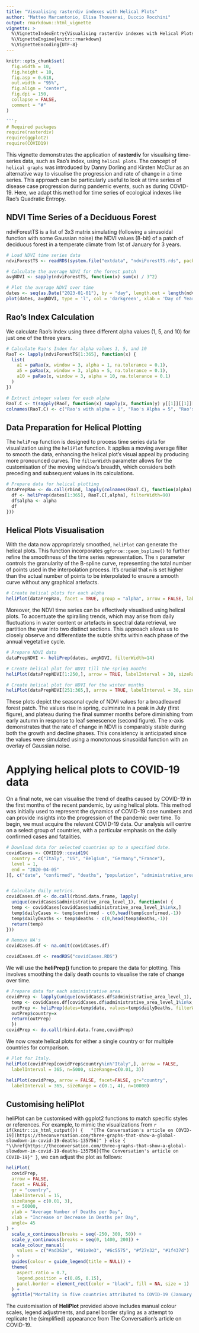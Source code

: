 ```yaml
---
title: "Visualising rasterdiv indexes with Helical Plots"
author: "Matteo Marcantonio, Elisa Thouverai, Duccio Rocchini"
output: rmarkdown::html_vignette
vignette: >
  %\VignetteIndexEntry{Visualising rasterdiv indexes with Helical Plots}
  %\VignetteEngine{knitr::rmarkdown}
  %\VignetteEncoding{UTF-8}
---
```


```r
knitr::opts_chunk$set(
  fig.width = 10, 
  fig.height = 10,
  fig.asp = 0.618, 
  out.width = "95%", 
  fig.align = "center", 
  fig.dpi = 150, 
  collapse = FALSE, 
  comment = "#"
)

```r
# Required packages
require(rasterdiv)
require(ggplot2)
require(COVID19)
```

This vignette demonstrates the application of **rasterdiv** for visualising time-series data, such as Rao's index, using `helical plots`. The concept of `helical graphs` was introduced by Danny Dorling and Kirsten McClur as an alternative way to visualise the progression and rate of change in a time series. This approach can be particularly useful to look at time series of disease case progression during pandemic events, such as during COVID-19. Here, we adapt this method for time series of ecological indexes like Rao's Quadratic Entropy.

## NDVI Time Series of a Deciduous Forest
ndviForestTS is a list of 3x3 matrix simulating (following a sinusoidal function with some Gaussian noise) the NDVI values (8-bit) of a patch of deciduous forest in a temperate climate from 1st of January for 3 years.

```r
# Load NDVI time series data
ndviForestTS <- readRDS(system.file("extdata", "ndviForestTS.rds", package = "rasterdiv"))

# Calculate the average NDVI for the forest patch
avgNDVI <- sapply(ndviForestTS, function(x) sum(x) / 3^2)

# Plot the average NDVI over time
dates <- seq(as.Date("2023-01-01"), by = "day", length.out = length(ndviForestTS))
plot(dates, avgNDVI, type = 'l', col = 'darkgreen', xlab = 'Day of Year', ylab = 'NDVI', main = 'Seasonal NDVI Variation')
```

## Rao's Index Calculation
We calculate Rao's Index using three different alpha values (1, 5, and 10) for just one of the three years.

```r
# Calculate Rao's Index for alpha values 1, 5, and 10
RaoT <- lapply(ndviForestTS[1:365], function(x) {
  list(
    a1 = paRao(x, window = 3, alpha = 1, na.tolerance = 0.1),
    a5 = paRao(x, window = 3, alpha = 5, na.tolerance = 0.1),
    a10 = paRao(x, window = 3, alpha = 10, na.tolerance = 0.1)
  )
})

# Extract integer values for each alpha
RaoT.C <- t(sapply(RaoT, function(x) sapply(x, function(y) y[[1]][[1]][2, 2])))
colnames(RaoT.C) <- c("Rao's with alpha = 1", "Rao's Alpha = 5", "Rao's Alpha = 10")
```

## Data Preparation for Helical Plotting
The `heliPrep` function is designed to process time series data for visualization using the `heliPlot` function. It applies a moving average filter to smooth the data, enhancing the helical plot's visual appeal by producing more pronounced curves. The `filterWidth` parameter allows for the customisation of the moving window's breadth, which considers both preceding and subsequent values in its calculations.

```r
# Prepare data for helical plotting
dataPrepRao <- do.call(rbind, lapply(colnames(RaoT.C), function(alpha) {
  df <- heliPrep(dates[1:365], RaoT.C[,alpha], filterWidth=90)
  df$alpha <- alpha
  df
}))

```
## Helical Plots Visualisation
With the data now appropriately smoothed, `heliPlot` can generate the helical plots. This function incorporates `ggforce::geom_bspline()` to further refine the smoothness of the time series representation. The `n` parameter controls the granularity of the B-spline curve, representing the total number of points used in the interpolation process. It's crucial that `n` is set higher than the actual number of points to be interpolated to ensure a smooth curve without any graphical artefacts.

```r
# Create helical plots for each alpha
heliPlot(dataPrepRao, facet = TRUE, group = "alpha", arrow = FALSE, labelInterval = 180, sizeRange = c(0.05, 2), facetScales = "free_x", n=2000)
``` 

Moreover, the NDVI time series can be effectively visualised using helical plots. To accentuate the spiralling trends, which may arise from daily fluctuations in water content or artefacts in spectral data retrieval, we partition the year into two distinct sections. This approach allows us to closely observe and differentiate the subtle shifts within each phase of the annual vegetative cycle.

```r
# Prepare NDVI data
dataPrepNDVI <- heliPrep(dates, avgNDVI, filterWidth=14)

# Create helical plot for NDVI till the spring months
heliPlot(dataPrepNDVI[1:250,], arrow = TRUE, labelInterval = 30, sizeRange = c(0.01, 2),n=10000, ylab="Average NDVI 8-bit values")

# Create helical plot for NDVI for the winter months
heliPlot(dataPrepNDVI[251:365,], arrow = TRUE, labelInterval = 30, sizeRange = c(0.01, 2),n=10000, ylab="Average NDVI 8-bit values")
```

These plots depict the seasonal cycle of NDVI values for a broadleaved forest patch. The values rise in spring, culminate in a peak in July (first figure), and plateau during the final summer months before diminishing from early autumn in response to leaf senescence (second figure). The x-axis demonstrates that the rate of change in NDVI is comparably stable during both the growth and decline phases. This consistency is anticipated since the values were simulated using a monotonous sinusoidal function with an overlay of Gaussian noise.

# Applying helical plots to COVID-19 data
On a final note, we can visualise the trend of deaths caused by COVID-19 in the first months of the recent pandemic, by using helical plots. This method was initially used to represent the dynamics of COVID-19 case numbers and can provide insights into the progression of the pandemic over time.
To begin, we must acquire the relevant COVID-19 data. Our analysis will centre on a select group of countries, with a particular emphasis on the daily confirmed cases and fatalities.

```r
# Download data for selected countries up to a specified date.
covidCases <- COVID19::covid19(
  country = c("Italy", "US", "Belgium", "Germany","France"), 
  level = 1, 
  end = "2020-04-05"
)[, c("date", "confirmed", "deaths", "population", "administrative_area_level_1")]


# Calculate daily metrics.
covidCases.df <- do.call(rbind.data.frame, lapply(
  unique(covidCases$administrative_area_level_1), function(x) {
  temp <- covidCases[covidCases$administrative_area_level_1%in%x,]
  temp$dailyCases <- temp$confirmed - c(0,head(temp$confirmed,-1))
  temp$dailyDeaths <- temp$deaths - c(0,head(temp$deaths,-1))
  return(temp)
}))

# Remove NA's
covidCases.df <- na.omit(covidCases.df)
```
```r
covidCases.df <- readRDS("covidCases.RDS")
```
We will use the **heliPrep()** function to prepare the data for plotting. This involves smoothing the daily death counts to visualise the rate of change over time.

```r
# Prepare data for each administrative area.
covidPrep <- lapply(unique(covidCases.df$administrative_area_level_1), function(x) {
  temp <- covidCases.df[covidCases.df$administrative_area_level_1%in%x,]
  outPrep <- heliPrep(dates=temp$date, values=temp$dailyDeaths, filterWidth=3)
  outPrep$country=x
  return(outPrep)
  })
covidPrep <- do.call(rbind.data.frame,covidPrep)
```

We now create helical plots for either a single country or for multiple countries for comparison.

```r
# Plot for Italy.
heliPlot(covidPrep[covidPrep$country%in%"Italy",], arrow = FALSE, 
  labelInterval = 365, n=5000, sizeRange=c(0.01, 3))

heliPlot(covidPrep, arrow = FALSE, facet=FALSE, gr="country", 
  labelInterval = 365, sizeRange = c(0.1, 4), n=10000)
```

## Customising heliPlot
heliPlot can be customised with ggplot2 functions to match specific styles or references. For example, to mimic the visualizations from `r if(knitr::is_html_output()) {
  "[The Conversation's article on COVID-19](https://theconversation.com/three-graphs-that-show-a-global-slowdown-in-covid-19-deaths-135756)"
} else {
  "\\href{https://theconversation.com/three-graphs-that-show-a-global-slowdown-in-covid-19-deaths-135756}{The Conversation's article on COVID-19}"
}`, we can adjust the plot as follows:

```r
heliPlot(
  covidPrep,
  arrow = FALSE,
  facet = FALSE,
  gr = "country",
  labelInterval = 15,
  sizeRange = c(0.01, 3),
  n = 50000,
  ylab = "Average Number of Deaths per Day",
  xlab = "Increase or Decrease in Deaths per Day",
  angle= 45
) +
  scale_x_continuous(breaks = seq(-250, 300, 50)) +
  scale_y_continuous(breaks = seq(0, 1400, 200)) +
  scale_colour_manual(
    values = c("#ad363e", "#01a0e3", "#6c5575", "#f27e32", "#1f437d")
  ) +
  guides(colour = guide_legend(title = NULL)) +
  theme(
    aspect.ratio = 0.7,
    legend.position = c(0.85, 0.15),
    panel.border = element_rect(color = "black", fill = NA, size = 1)
  ) + 
  ggtitle("Mortality in five countries attributed to COVID-19 (January 23 to April 5, 2020).")
```

The customisation of **HeliPlot** provided above includes manual colour scales, legend adjustments, and panel border styling as a attempt to replicate the (simplified) appearance from The Conversation’s article on COVID-19.